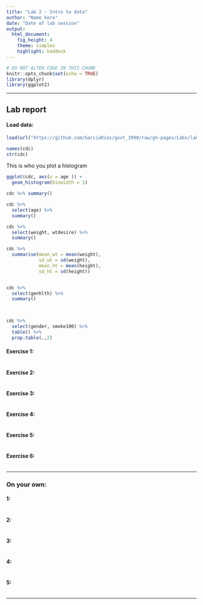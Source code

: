 ```yaml
---
title: "Lab 2 - Intro to data"
author: "Name here"
date: "Date of lab session"
output: 
  html_document: 
    fig_height: 4
    theme: simplex
    highlight: haddock
---
```


```r
# DO NOT ALTER CODE IN THIS CHUNK
knitr::opts_chunk$set(echo = TRUE)
library(dplyr)
library(ggplot2)
```

* * *

## Lab report

#### Load data:
```r
load(url("https://github.com/GarciaRios/govt_3990/raw/gh-pages/Labs/lab2/Data/cdc.RData"))
```



```r
names(cdc)
str(cdc)
```

This is  who you plot a histogram

```r
ggplot(cdc, aes(x = age )) +
  geom_histogram(binwidth = 1)


```

```r
cdc %>% summary()
```

```r
cdc %>% 
  select(age) %>% 
  summary()
```

```r
cdc %>% 
  select(weight, wtdesire) %>% 
  summary() 

```


```r
cdc %>% 
  summarise(mean_wt = mean(weight), 
            sd_wt = sd(weight),
            mean_ht = mean(height), 
            sd_ht = sd(height))



```


```r
cdc %>% 
  select(genhlth) %>% 
  summary()
  


cdc %>% 
  select(gender, smoke100) %>% 
  table() %>% 
  prop.table(.,2)
```



#### Exercise 1: 



```r

```

#### Exercise 2: 



```r

```

#### Exercise 3: 



```r

```

#### Exercise 4: 



```r

```

#### Exercise 5: 



```r

```

#### Exercise 6: 



```r

```


* * *

### On your own:

#### 1:



```r

```

#### 2:



```r

```

#### 3:



```r

```

#### 4:

 

```r

```

#### 5:



```r

```

* * *
